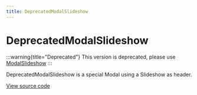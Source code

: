 ```yaml
---
title: DeprecatedModalSlideshow
---
```


# DeprecatedModalSlideshow

:::warning{title="Deprecated"}
This version is deprecated, please use [ModalSlideshow](https://github.com/Spendesk/grapes/tree/master/src/components/ModalSlideshow)
:::

DeprecatedModalSlideshow is a special Modal using a Slideshow as header.

[View source code](https://github.com/Spendesk/grapes/tree/master/src/components/DeprecatedModalSlideshow)
